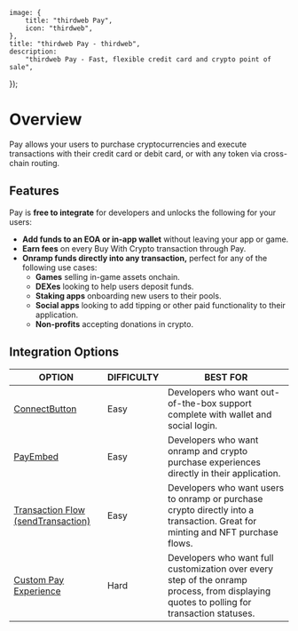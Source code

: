 
	image: {
		title: "thirdweb Pay",
		icon: "thirdweb",
	},
	title: "thirdweb Pay - thirdweb",
	description:
		"thirdweb Pay - Fast, flexible credit card and crypto point of sale",
});

# Overview

Pay allows your users to purchase cryptocurrencies and execute transactions with their credit card or debit card, or with any token via cross-chain routing.

<DocImage src={PayOverviewImage} />

## Features

Pay is **free to integrate** for developers and unlocks the following for your users:

- **Add funds to an EOA or in-app wallet** without leaving your app or game.
- **Earn fees** on every Buy With Crypto transaction through Pay.
- **Onramp funds directly into any transaction,** perfect for any of the following use cases:
  - **Games** selling in-game assets onchain.
  - **DEXes** looking to help users deposit funds.
  - **Staking apps** onboarding new users to their pools.
  - **Social apps** looking to add tipping or other paid functionality to their application.
  - **Non-profits** accepting donations in crypto.

## Integration Options

| OPTION                                                                                              | DIFFICULTY | BEST FOR                                                                                                                                  |
| --------------------------------------------------------------------------------------------------- | ---------- | ----------------------------------------------------------------------------------------------------------------------------------------- |
| [ConnectButton](/connect/pay/get-started#option-1-connectbutton)                                    | Easy       | Developers who want out-of-the-box support complete with wallet and social login.                                                         |
| [PayEmbed](/connect/pay/get-started#option-2-embed-pay)                                             | Easy       | Developers who want onramp and crypto purchase experiences directly in their application.                                                 |
| [Transaction Flow (sendTransaction)](/connect/pay/get-started#option-3-send-a-transaction-with-pay) | Easy       | Developers who want users to onramp or purchase crypto directly into a transaction. Great for minting and NFT purchase flows.             |
| [Custom Pay Experience](/connect/pay/build-a-custom-experience)                                     | Hard       | Developers who want full customization over every step of the onramp process, from displaying quotes to polling for transaction statuses. |
